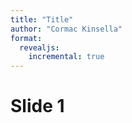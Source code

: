 ```yaml
---
title: "Title"
author: "Cormac Kinsella"
format:
  revealjs:
    incremental: true
---
```


# Slide 1
